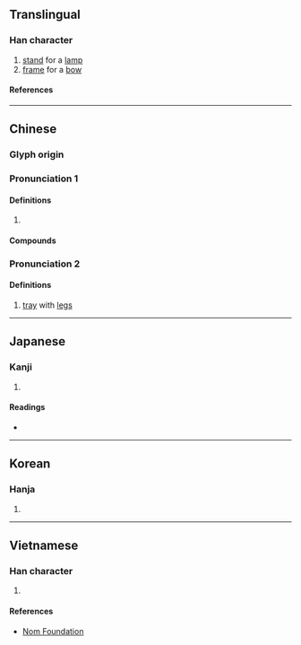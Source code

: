{{character info}}
==Translingual==

===Han character===
{{Han char|rn=75|rad=木|as=13|sn=17|four=48904|canj=TKD|ids=⿱敬木(GJK),⿱敬𣎳(HT)}}

# [[stand]] for a [[lamp]]
# [[frame]] for a [[bow]]

====References====
{{Han ref|kx=0557.160|dkj=15681|dj=0946.220|hdz=21288.140|uh=6AA0}}

----

==Chinese==
{{zh-forms|alt=㯳,𢐧,擏}}

===Glyph origin===
{{Han etym}}

===Pronunciation 1===
{{zh-pron
|m=qíng
|c=king4
|mn=kiâⁿ
|mc=1
|oc=n,2+1
|ma=
|cat=n
}}

====Definitions====
{{zh-hanzi}}

# {{rfdef|zh}}

====Compounds====
{{zh-der|檠枻|燈檠|檠天架海}}

===Pronunciation 2===
{{zh-pron
|m=jìng
|c=
|mc=2
|oc=3
|cat=n
}}

====Definitions====
{{zh-hanzi}}

# {{lb|zh|obsolete}} [[tray]] with [[leg]]s

----

==Japanese==

===Kanji===
{{ja-kanji|grade=|rs=木13}}

# {{rfdef|ja|sort=木13}}

====Readings====
* {{ja-readings|on=けい|kun=ゆだめ,ともしび-,たかつき}}

----

==Korean==

===Hanja===
{{ko-hanja|hangeul=경|eumhun=|rv=gyeong|mr=kyŏng|y=kyeng}}

# {{rfdef|ko|sort=木13}}

----

==Vietnamese==

===Han character===
{{vi-readings|rs=木13|reading=kình}}

# {{rfdef|vi|sort=木13}}

====References====
* [http://nomfoundation.org/common/nom_details.php?codepoint=6aa0 Nom Foundation]